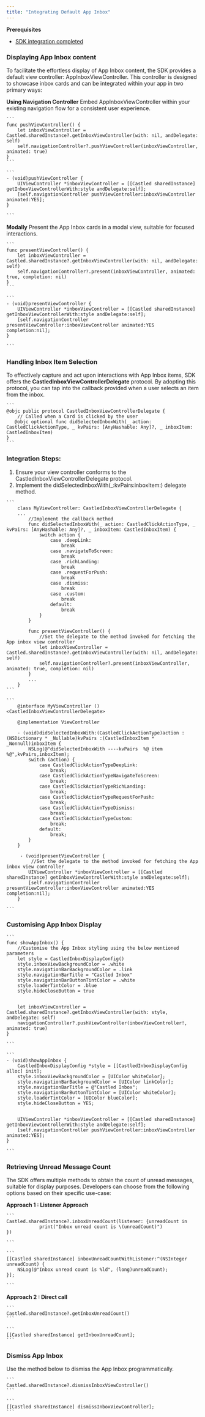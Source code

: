```yaml
---
title: "Integrating Default App Inbox"
---
```


<Info>

**Prerequisites**

- [SDK integration completed](/developer-resources/sdk-integration/ios/getting-started)

</Info>

### Displaying App Inbox content

To facilitate the effortless display of App Inbox content, the SDK provides a default view controller: AppInboxViewController. This controller is designed to showcase inbox cards and can be integrated within your app in two primary ways:

**Using Navigation Controller**
Embed AppInboxViewController within your existing navigation flow for a consistent user experience.

<Tabs>
  <Tab title="Swift">

    ```
    func pushViewController() {
        let inboxViewController = Castled.sharedInstance?.getInboxViewController(with: nil, andDelegate: self)
        self.navigationController?.pushViewController(inboxViewController, animated: true)
    }
    ```
  </Tab>
  <Tab title="Objective C">

    ```
    - (void)pushViewController {
        UIViewController *inboxViewController = [[Castled sharedInstance] getInboxViewControllerWith:style andDelegate:self];
        [self.navigationController pushViewController:inboxViewController animated:YES];
    }

    ```
  </Tab>
</Tabs>

**Modally**
Present the App Inbox cards in a modal view, suitable for focused interactions.

<Tabs>
  <Tab title="Swift">

    ```
    func presentViewController() {
        let inboxViewController = Castled.sharedInstance?.getInboxViewController(with: nil, andDelegate: self)
        self.navigationController?.present(inboxViewController, animated: true, completion: nil)
    }
    ```
  </Tab>
  <Tab title="Objective C">

    ```
    - (void)presentViewController {
        UIViewController *inboxViewController = [[Castled sharedInstance] getInboxViewControllerWith:style andDelegate:self];
        [self.navigationController presentViewController:inboxViewController animated:YES completion:nil];
    }

    ```
  </Tab>
</Tabs>

### Handling Inbox Item Selection

To effectively capture and act upon interactions with App Inbox items, SDK offers the **CastledInboxViewControllerDelegate** protocol. By adopting this protocol, you can tap into the callback provided when a user selects an item from the inbox.

<Tabs>
  <Tab title="Swift">

    ```
    @objc public protocol CastledInboxViewControllerDelegate {
        // Called when a Card is clicked by the user
       @objc optional func didSelectedInboxWith(_ action: CastledClickActionType, _ kvPairs: [AnyHashable: Any]?, _ inboxItem: CastledInboxItem) 
    }
    ```
  </Tab>
</Tabs>

### Integration Steps:

1. Ensure your view controller conforms to the CastledInboxViewControllerDelegate protocol.
2. Implement the didSelectedInboxWith(_:kvPairs:inboxItem:) delegate method.

<Tabs>
  <Tab title="Swift">

    ```
        class MyViewController: CastledInboxViewControllerDelegate {
        ...
            //Implement the callback method
            func didSelectedInboxWith(_ action: CastledClickActionType, _ kvPairs: [AnyHashable: Any]?, _ inboxItem: CastledInboxItem) {
                switch action {
                    case .deepLink:
                        break
                    case .navigateToScreen:
                        break
                    case .richLanding:
                        break
                    case .requestForPush:
                        break
                    case .dismiss:
                        break
                    case .custom:
                        break
                    default:
                        break
                }
            }

            func presentViewController() {
                //Set the delegate to the method invoked for fetching the App inbox view controller
                let inboxViewController = Castled.sharedInstance?.getInboxViewController(with: nil, andDelegate: self)
                self.navigationController?.present(inboxViewController, animated: true, completion: nil)
            }
            ...          
        }
    ```
  </Tab>
  <Tab title="Objective C">

    ```
        @interface MyViewController () <CastledInboxViewControllerDelegate>

        @implementation ViewController

        - (void)didSelectedInboxWith:(CastledClickActionType)action :(NSDictionary * _Nullable)kvPairs :(CastledInboxItem * _Nonnull)inboxItem {
            NSLog(@"didSelectedInboxWith ----kvPairs  %@ item %@",kvPairs,inboxItem);
            switch (action) {
                case CastledClickActionTypeDeepLink:
                    break;
                case CastledClickActionTypeNavigateToScreen:
                    break;
                case CastledClickActionTypeRichLanding:
                    break;
                case CastledClickActionTypeRequestForPush:
                    break;
                case CastledClickActionTypeDismiss:
                    break;
                case CastledClickActionTypeCustom:
                    break;
                default:
                    break;
            }
        }

         - (void)presentViewController {
             //Set the delegate to the method invoked for fetching the App inbox view controller
            UIViewController *inboxViewController = [[Castled sharedInstance] getInboxViewControllerWith:style andDelegate:self];
            [self.navigationController presentViewController:inboxViewController animated:YES completion:nil];
        }

    ```
  </Tab>
</Tabs>

### Customising App Inbox Display

<Tabs>
  <Tab title="Swift">

    ```
    func showAppInbox() {
        //Customise the App Inbox styling using the below mentioned parameters
        let style = CastledInboxDisplayConfig()
        style.inboxViewBackgroundColor = .white
        style.navigationBarBackgroundColor = .link
        style.navigationBarTitle = "Castled Inbox"
        style.navigationBarButtonTintColor = .white
        style.loaderTintColor = .blue
        style.hideCloseButton = true


        let inboxViewController = Castled.sharedInstance?.getInboxViewController(with: style, andDelegate: self)
        navigationController?.pushViewController(inboxViewController!, animated: true)
    }

    ```
  </Tab>
  <Tab title="Objective C">

    ```
    - (void)showAppInbox {
        CastledInboxDisplayConfig *style = [[CastledInboxDisplayConfig alloc] init];
        style.inboxViewBackgroundColor = [UIColor whiteColor];
        style.navigationBarBackgroundColor = [UIColor linkColor];
        style.navigationBarTitle = @"Castled Inbox";
        style.navigationBarButtonTintColor = [UIColor whiteColor];
        style.loaderTintColor = [UIColor blueColor];
        style.hideCloseButton = YES;


        UIViewController *inboxViewController = [[Castled sharedInstance] getInboxViewControllerWith:style andDelegate:self];
        [self.navigationController pushViewController:inboxViewController animated:YES];
    }

    ```
  </Tab>
</Tabs>


### Retrieving Unread Message Count

The SDK offers multiple methods to obtain the count of unread messages, suitable for display purposes. Developers can choose from the following options based on their specific use-case:

**Approach 1 : Listener Approach**
<Tabs>
  <Tab title="Swift">

    ```
    Castled.sharedInstance?.inboxUnreadCount(listener: {unreadCount in
                print("Inbox unread count is \(unreadCount)")
    })

    ```
  </Tab>
  <Tab title="Objective C">

    ```
    [[Castled sharedInstance] inboxUnreadCountWithListener:^(NSInteger unreadCount) {
        NSLog(@"Inbox unread count is %ld", (long)unreadCount);
    }];

    ```
  </Tab>
</Tabs>

**Approach 2 : Direct call**
<Tabs>
  <Tab title="Swift">

    ```
    Castled.sharedInstance?.getInboxUnreadCount()
    ```
  </Tab>
  <Tab title="Objective C">

    ```
    [[Castled sharedInstance] getInboxUnreadCount];
    ```
  </Tab>
</Tabs>

### Dismiss App Inbox

Use the method below to dismiss the App Inbox programmatically.

<Tabs>
  <Tab title="Swift">

    ```
    Castled.sharedInstance?.dismissInboxViewController()
    ```
  </Tab>
  <Tab title="Objective C">

    ```
    [[Castled sharedInstance] dismissInboxViewController];
    ```
  </Tab>
</Tabs>



